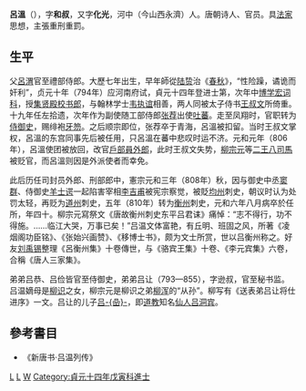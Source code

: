 '''呂溫'''（{{bd|772年||811年|catIdx=L呂}}），字'''和叔'''，又字'''化光'''，河中（今山西永濟）人。唐朝诗人、官员。具[[法家|法家]]思想，主張重刑重罰。

== 生平 ==
父[[呂渭|呂渭]]官至禮部侍郎。大歷七年出生，早年師從[[陆贽|陆贽]]治《[[春秋|春秋]]》，“性险躁，谲诡而奸利”，贞元十年（794年）应河南府试，貞元十四年登进士第，次年中[[博学宏词科|博学宏词科]]，授[[集贤殿|集贤殿]][[校书郎|校书郎]]，与翰林学士[[韦执谊|韦执谊]]相善，两人同被太子侍书[[王叔文|王叔文]]所倚重。十九年任左拾遗，次年作为副使随工部侍郎[[张荐|张荐]]出使[[吐蕃|吐蕃]]。走至凤翔时，官职转为[[侍御史|侍御史]]，赐绯袍[[牙笏|牙笏]]。之后顺宗即位，张荐卒于青海，呂溫被扣留。当时王叔文掌权，呂溫的东宫同事先后被任用，只呂溫在蕃中悲叹时运不济。元和元年（806年），呂溫使团被放回，改官[[户部_(官署)|戶部]][[員外郎|員外郎]]，此时王叔文失势，[[柳宗元|柳宗元]]等[[二王八司馬|二王八司馬]]被贬官，而呂溫则因是外派使者而幸免。

此后历任司封员外郎、刑部郎中，憲宗元和三年（808年）秋，因与御史中丞[[窦群|窦群]]、侍御史[[羊士谔|羊士谔]]一起陷害宰相[[李吉甫|李吉甫]]被宪宗察觉，被貶[[均州|均州]]刺史，朝议时认为处罚太轻，再贬为[[道州|道州]]刺史，五年（810年）转为[[衡州|衡州]]刺史，元和六年八月病卒於任所，年四十。柳宗元寫祭文《唐故衡州刺史东平吕君诔》痛悼：“志不得行，功不得施。……临江大哭，万事已矣！”吕温文体富艳，有丘明、班固之风，所著《凌烟阁功臣铭》、《张始兴画赞》、《移博士书》，颇为文士所赏，世以吕衡州称之。好友[[刘禹锡|刘禹锡]]整理《呂衡州集》十卷傳世，与《骆宾王集》十卷、《李元宾集》六卷，合稱《唐人三家集》。

弟弟吕恭、吕俭皆官至侍御史，弟弟吕让（793—855），字逊叔，官至秘书监。吕温嫡母是[[柳识|柳识]]之女，柳宗元是柳识之弟[[柳浑|柳浑]]的“从孙”。柳写有《送表弟吕让将仕进序》一文。吕让的儿子[[吕洞宾|吕-{喦}-]]，即[[道教|道教]]知名[[仙人|仙人]][[吕洞宾|吕洞宾]]。

==參考書目==
* 《新唐书·吕温列传》
[[Category:唐朝政治人物|L]]
[[Category:永济人|L]]
[[Category:呂姓|W]]
[[Category:貞元十四年戊寅科進士|Category:貞元十四年戊寅科進士]]
